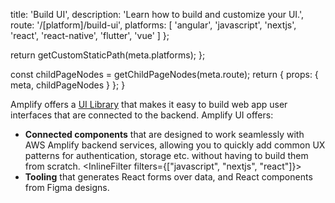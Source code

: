 
  title: 'Build UI',
  description: 'Learn how to build and customize your UI.',
  route: '/[platform]/build-ui',
  platforms: [
    'angular',
    'javascript',
    'nextjs',
    'react',
    'react-native',
    'flutter',
    'vue'
  ]
};

  return getCustomStaticPath(meta.platforms);
};

  const childPageNodes = getChildPageNodes(meta.route);
  return {
    props: {
      meta,
      childPageNodes
    }
  };
}

Amplify offers a [UI Library](https://ui.docs.amplify.aws) that makes it easy to build web app user interfaces that are connected to the backend. Amplify UI offers:

* **Connected components** that are designed to work seamlessly with AWS Amplify backend services, allowing you to quickly add common UX patterns for authentication, storage etc. without having to build them from scratch.
<InlineFilter filters={["javascript", "nextjs", "react"]}>
* **Tooling** that generates React forms over data, and React components from Figma designs.
</InlineFilter>

<Overview childPageNodes={props.childPageNodes} />

